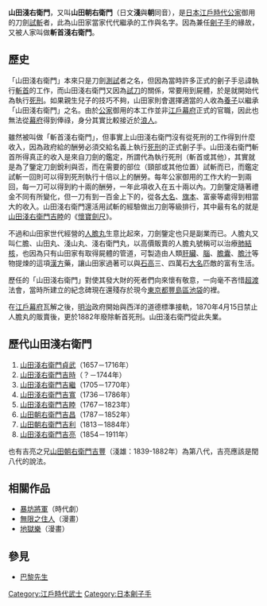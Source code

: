 {{japanese|japanese=山田浅右衛門|kana=やまだあさえもん|romaji=Yamada Asaemon}}

'''山田淺右衛門'''，又叫'''山田朝右衛門'''（日文'''淺'''與'''朝'''同音），是[[日本|日本]][[江戶時代|江戶時代]][[公家|公家]]御用的刀劍[[試斬|試斬]]者，此為山田家當家代代繼承的工作與名字。因為兼任[[劊子手|劊子手]]的緣故，又被人家叫做'''斬首淺右衛門'''。

==歷史==
「山田淺右衛門」本來只是刀劍[[試斬|測試]]者之名，但因為當時許多正式的劊子手忌諱執行[[斬首|斬首]]的工作，而山田淺右衛門又因為[[試刀|試刀]]的關係，常要用到屍體，於是就開始代為執行[[死刑|死刑]]。如果親生兒子的技巧不夠，山田家則會選擇適當的人收為[[養子|養子]]以繼承「山田淺右衛門」之名。由於[[公家|公家]]御用的本工作並非[[江戶幕府|江戶幕府]]正式的官職，因此也無法從[[江戶幕府|幕府]]得到俸祿，身分其實比較接近於[[浪人|浪人]]。

雖然被叫做「斬首淺右衛門」，但事實上山田淺右衛門沒有從死刑的工作得到什麼收入，因為政府給的酬勞必須交給名義上執行[[死刑|死刑]]的正式劊子手。山田淺右衛門斬首所得真正的收入是來自刀劍的鑑定，所謂代為執行死刑（斬首或其他），其實就是為了鑒定刀劍銳利與否，而在需要的部位（頸部或其他位置）試斬而已，而鑑定試斬一回則可以得到死刑執行十倍以上的酬勞。每年公家御用的工作大約一到兩回，每一刀可以得到約十兩的酬勞，一年此項收入在五十兩以內。刀劍鑒定隨著禮金不同有所變化，但一刀有到一百金上下的，從各[[大名_(稱謂)|大名]]、[[旗本|旗本]]、富豪等處得到相當大的收入。山田淺右衛門還活用試斬的經驗做出刀劍等級排行，其中最有名的就是[[山田淺右衛門吉睦|山田淺右衛門吉睦]]的《[[懷寶劍尺|懷寶劍尺]]》。

不過和山田家世代經營的[[人膽丸|人膽丸]]生意比起來，刀劍鑒定也只是副業而已。人膽丸又叫仁膽、山田丸、淺山丸、淺右衛門丸，以高價販賣的人膽丸號稱可以治療[[肺結核|肺結核]]，也因為只有山田家有取得屍體的管道，可製造由人類[[肝臟|肝臟]]、[[腦|腦]]、[[膽囊|膽囊]]、[[膽汁|膽汁]]等物提煉的這項[[漢方|漢方]]藥，讓山田家過著可以與[[石高|石高]]三、四萬石[[大名_(稱謂)|大名]]匹敵的富有生活。

歷任的「山田淺右衛門」對使其發大財的死者們向來懷有敬意，一向毫不吝惜[[超渡|超渡]]法會，當時所建立的紀念碑現在還殘存於現今[[東京都|東京都]][[豐島區|豐島區]][[池袋|池袋]]的{{link-ja|祥雲寺|祥雲寺 (豊島区)}}裡。

在[[江戶幕府|江戶幕府]]瓦解之後，[[明治|明治]]政府開始與西洋的道德標準接軌，1870年4月15日禁止人膽丸的販賣後，更於1882年廢除斬首死刑。山田淺右衛門從此失業。

==歷代山田淺右衛門==
#[[山田淺右衛門貞武|山田淺右衛門貞武]]（1657－1716年）
#[[山田淺右衛門吉時|山田淺右衛門吉時]]（？－1744年）
#[[山田淺右衛門吉繼|山田淺右衛門吉繼]]（1705－1770年）
#[[山田淺右衛門吉寬|山田淺右衛門吉寬]]（1736－1786年）
#[[山田淺右衛門吉睦|山田淺右衛門吉睦]]（1767－1823年）
#[[山田朝右衛門吉昌|山田朝右衛門吉昌]]（1787－1852年）
#[[山田朝右衛門吉利|山田朝右衛門吉利]]（1813－1884年）
#[[山田淺右衛門吉亮|山田淺右衛門吉亮]]（1854－1911年）
也有吉亮之兄[[山田朝右衛門吉豐|山田朝右衛門吉豐]]（淺雄：1839-1882年）為第八代，吉亮應該是閏八代的說法。

==相關作品==
*[[暴坊將軍|暴坊將軍]]（時代劇）
*[[無限之住人|無限之住人]]（漫畫）
*[[地獄樂|地獄樂]]（漫畫）

==參見==
*[[巴黎先生|巴黎先生]]

{{DEFAULTSORT:Yamada Asaemon}}
[[Category:江戶時代武士|Category:江戶時代武士]]
[[Category:日本劊子手|Category:日本劊子手]]